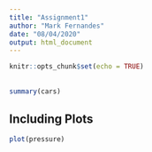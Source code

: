 ```yaml
---
title: "Assignment1"
author: "Mark Fernandes"
date: "08/04/2020"
output: html_document
---
```


```r
knitr::opts_chunk$set(echo = TRUE)
```

## 
```r
summary(cars)
```

## Including Plots

```r
plot(pressure)
```

